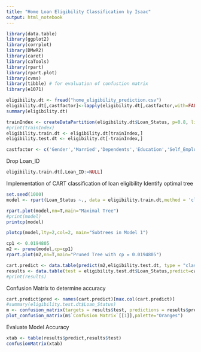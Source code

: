 ```yaml
---
title: "Home Loan Eligibility Classification by Isaac"
output: html_notebook
---
```


```r
library(data.table)
library(ggplot2)
library(corrplot)
library(DMwR2)
library(caret)
library(caTools)
library(rpart)
library(rpart.plot)
library(cvms) 
library(tibble) # for evaluation of confustion matrix
library(e1071)
```
```r
eligibility.dt <- fread("home_eligibility_prediction.csv")
eligibility.dt[,castfactor]<-lapply(eligibility.dt[,castfactor,with=FALSE],factor)
summary(eligibility.dt)
```
```r
trainIndex <- createDataPartition(eligibility.dt$Loan_Status, p=0.8, list=FALSE)
#print(trainIndex)
eligibility.train.dt <- eligibility.dt[trainIndex,]
eligibility.test.dt <- eligibility.dt[-trainIndex,]
```


```r
castfactor <- c('Gender','Married','Dependents','Education','Self_Employed','Property_Area','Loan_Status')
```

Drop Loan_ID
```r
eligibility.train.dt[,Loan_ID:=NULL]
```

Implementation of CART classification of loan eligibility
Identify optimal tree
```r
set.seed(1000)
model <- rpart(Loan_Status ~., data = eligibility.train.dt,method = 'class',control = rpart.control(minsplit =2,cp=0))
```

```r
rpart.plot(model,nn=T,main="Maximal Tree")
#print(model)
printcp(model)
```

```r
plotcp(model,lty=2,col=2, main="Subtrees in Model 1")
```
```r
cp1 <- 0.0194805
m2 <- prune(model,cp=cp1)
rpart.plot(m2,nn=T,main="Pruned Tree with cp = 0.0194805")
```
```r
cart.predict <- data.table(predict(m2,eligibility.test.dt, type = "class"))
results <- data.table(test = eligibility.test.dt$Loan_Status,predict=cart.predict$V1)
#print(results)
```

Confusion Matrix to determine accuracy
```r
cart.predict$pred <- names(cart.predict)[max.col(cart.predict)]
#summary(eligibility.test.dt$Loan_Status)
m <- confusion_matrix(targets = results$test, predictions = results$predict)
plot_confusion_matrix(m$`Confusion Matrix`[[1]],palette="Oranges")
```
Evaluate Model Accuracy
```r
xtab <- table(results$predict,results$test)
confusionMatrix(xtab)
```

